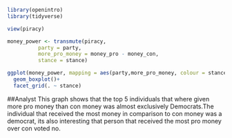```r
library(openintro)
library(tidyverse)
```

```r
view(piracy)
```

```r
money_power <- transmute(piracy,
          party = party,
          more_pro_money = money_pro - money_con,
          stance = stance) 
```

```r
ggplot(money_power, mapping = aes(party,more_pro_money, colour = stance)) +
  geom_boxplot()+
  facet_grid(. ~ stance)

```
##Analyst 
This graph shows that the top 5 individuals that where given more pro money than con money was almost exclusively Democrats.The individual that received the most money in comparison to con money was a democrat, its also interesting that person that received the most pro money over con voted no.   